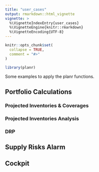 ```yaml
---
title: "user_cases"
output: rmarkdown::html_vignette
vignette: >
  %\VignetteIndexEntry{user_cases}
  %\VignetteEngine{knitr::rmarkdown}
  %\VignetteEncoding{UTF-8}
---
```


```r
knitr::opts_chunk$set(
  collapse = TRUE,
  comment = "#>"
)
```

```r
library(planr)
```


Some examples to apply the planr functions.

## Portfolio Calculations

### Projected Inventories & Coverages


### Projected Inventories Analysis


### DRP

## Supply Risks Alarm

## Cockpit





